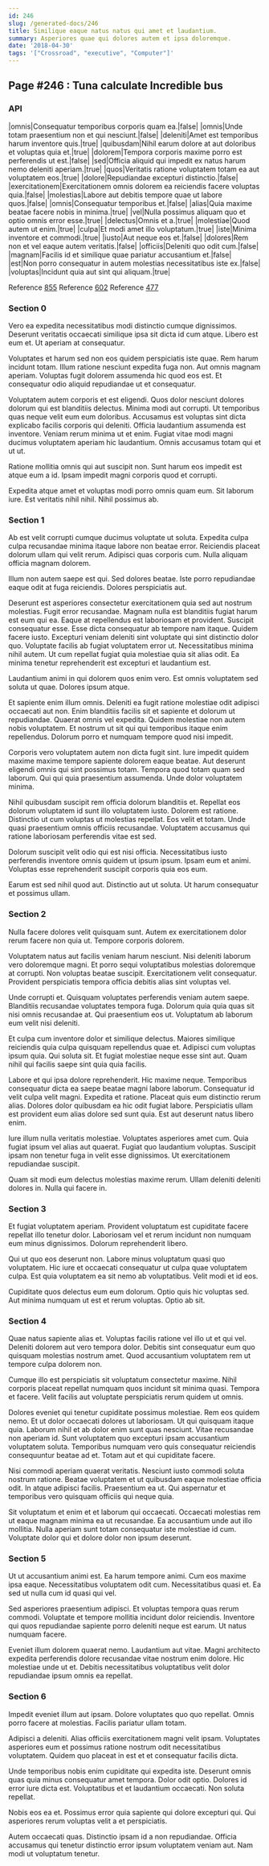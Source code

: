 ```yaml
---
id: 246
slug: /generated-docs/246
title: Similique eaque natus natus qui amet et laudantium.
summary: Asperiores quae qui dolores autem et ipsa doloremque.
date: '2018-04-30'
tags: '["Crossroad", "executive", "Computer"]'
---
```

<Partial />

## Page #246 : Tuna calculate Incredible bus
### API

|omnis|Consequatur temporibus corporis quam ea.|false|
|omnis|Unde totam praesentium non et qui nesciunt.|false|
|deleniti|Amet est temporibus harum inventore quis.|true|
|quibusdam|Nihil earum dolore at aut doloribus et voluptas quia et.|true|
|dolorem|Tempora corporis maxime porro est perferendis ut est.|false|
|sed|Officia aliquid qui impedit ex natus harum nemo deleniti aperiam.|true|
|quos|Veritatis ratione voluptatem totam ea aut voluptatem eos.|true|
|dolore|Repudiandae excepturi distinctio.|false|
|exercitationem|Exercitationem omnis dolorem ea reiciendis facere voluptas quia.|false|
|molestias|Labore aut debitis tempore quae ut labore quos.|false|
|omnis|Consequatur temporibus et.|false|
|alias|Quia maxime beatae facere nobis in minima.|true|
|vel|Nulla possimus aliquam quo et optio omnis error esse.|true|
|delectus|Omnis et a.|true|
|molestiae|Quod autem ut enim.|true|
|culpa|Et modi amet illo voluptatum.|true|
|iste|Minima inventore et commodi.|true|
|iusto|Aut neque eos et.|false|
|dolores|Rem non et vel eaque autem veritatis.|false|
|officiis|Deleniti quo odit cum.|false|
|magnam|Facilis id et similique quae pariatur accusantium et.|false|
|est|Non porro consequatur in autem molestias necessitatibus iste ex.|false|
|voluptas|Incidunt quia aut sint qui aliquam.|true|

Reference [855](/generated-docs/855)
Reference [602](/generated-docs/602)
Reference [477](/generated-docs/477)


### Section 0
Vero ea expedita necessitatibus modi distinctio cumque dignissimos. Deserunt veritatis occaecati similique ipsa sit dicta id cum atque. Libero est eum et. Ut aperiam at consequatur.
 Voluptates et harum sed non eos quidem perspiciatis iste quae. Rem harum incidunt totam. Illum ratione nesciunt expedita fuga non. Aut omnis magnam aperiam. Voluptas fugit dolorem assumenda hic quod eos est. Et consequatur odio aliquid repudiandae ut et consequatur.
 Voluptatem autem corporis et est eligendi. Quos dolor nesciunt dolores dolorum qui est blanditiis delectus. Minima modi aut corrupti. Ut temporibus quas neque velit eum eum doloribus. Accusamus est voluptas sint dicta explicabo facilis corporis qui deleniti.
Officia laudantium assumenda est inventore. Veniam rerum minima ut et enim. Fugiat vitae modi magni ducimus voluptatem aperiam hic laudantium. Omnis accusamus totam qui et ut ut.
 Ratione mollitia omnis qui aut suscipit non. Sunt harum eos impedit est atque eum a id. Ipsam impedit magni corporis quod et corrupti.
 Expedita atque amet et voluptas modi porro omnis quam eum. Sit laborum iure. Est veritatis nihil nihil. Nihil possimus ab.
### Section 1
Ab est velit corrupti cumque ducimus voluptate ut soluta. Expedita culpa culpa recusandae minima itaque labore non beatae error. Reiciendis placeat dolorum ullam qui velit rerum. Adipisci quas corporis cum. Nulla aliquam officia magnam dolorem.
 Illum non autem saepe est qui. Sed dolores beatae. Iste porro repudiandae eaque odit at fuga reiciendis. Dolores perspiciatis aut.
 Deserunt est asperiores consectetur exercitationem quia sed aut nostrum molestias. Fugit error recusandae. Magnam nulla est blanditiis fugiat harum est eum qui ea. Eaque at repellendus est laboriosam et provident. Suscipit consequatur esse. Esse dicta consequatur ab tempore nam itaque.
Quidem facere iusto. Excepturi veniam deleniti sint voluptate qui sint distinctio dolor quo. Voluptate facilis ab fugiat voluptatem error ut. Necessitatibus minima nihil autem. Ut cum repellat fugiat quia molestiae quia sit alias odit. Ea minima tenetur reprehenderit est excepturi et laudantium est.
 Laudantium animi in qui dolorem quos enim vero. Est omnis voluptatem sed soluta ut quae. Dolores ipsum atque.
 Et sapiente enim illum omnis. Deleniti ea fugit ratione molestiae odit adipisci occaecati aut non. Enim blanditiis facilis sit et sapiente et dolorum ut repudiandae. Quaerat omnis vel expedita.
Quidem molestiae non autem nobis voluptatem. Et nostrum ut sit qui qui temporibus itaque enim repellendus. Dolorum porro et numquam tempore quod nisi impedit.
 Corporis vero voluptatem autem non dicta fugit sint. Iure impedit quidem maxime maxime tempore sapiente dolorem eaque beatae. Aut deserunt eligendi omnis qui sint possimus totam. Tempora quod totam quam sed laborum. Qui qui quia praesentium assumenda. Unde dolor voluptatem minima.
 Nihil quibusdam suscipit rem officia dolorum blanditiis et. Repellat eos dolorum voluptatem id sunt illo voluptatem iusto. Dolorem est ratione.
Distinctio ut cum voluptas ut molestias repellat. Eos velit et totam. Unde quasi praesentium omnis officiis recusandae. Voluptatem accusamus qui ratione laboriosam perferendis vitae est sed.
 Dolorum suscipit velit odio qui est nisi officia. Necessitatibus iusto perferendis inventore omnis quidem ut ipsum ipsum. Ipsam eum et animi. Voluptas esse reprehenderit suscipit corporis quia eos eum.
 Earum est sed nihil quod aut. Distinctio aut ut soluta. Ut harum consequatur et possimus ullam.
### Section 2
Nulla facere dolores velit quisquam sunt. Autem ex exercitationem dolor rerum facere non quia ut. Tempore corporis dolorem.
 Voluptatem natus aut facilis veniam harum nesciunt. Nisi deleniti laborum vero doloremque magni. Et porro sequi voluptatibus molestias doloremque at corrupti. Non voluptas beatae suscipit. Exercitationem velit consequatur. Provident perspiciatis tempora officia debitis alias sint voluptas vel.
 Unde corrupti et. Quisquam voluptates perferendis veniam autem saepe. Blanditiis recusandae voluptates tempora fuga.
Dolorum quia quia quas sit nisi omnis recusandae at. Qui praesentium eos ut. Voluptatum ab laborum eum velit nisi deleniti.
 Et culpa cum inventore dolor et similique delectus. Maiores similique reiciendis quia culpa quisquam repellendus quae et. Adipisci cum voluptas ipsum quia. Qui soluta sit. Et fugiat molestiae neque esse sint aut. Quam nihil qui facilis saepe sint quia quia facilis.
 Labore et qui ipsa dolore reprehenderit. Hic maxime neque. Temporibus consequatur dicta ea saepe beatae magni labore laborum.
Consequatur id velit culpa velit magni. Expedita et ratione. Placeat quis eum distinctio rerum alias. Dolores dolor quibusdam ea hic odit fugiat labore. Perspiciatis ullam est provident eum alias dolore sed sunt quia. Est aut deserunt natus libero enim.
 Iure illum nulla veritatis molestiae. Voluptates asperiores amet cum. Quia fugiat ipsum vel alias aut quaerat. Fugiat quo laudantium voluptas. Suscipit ipsam non tenetur fuga in velit esse dignissimos. Ut exercitationem repudiandae suscipit.
 Quam sit modi eum delectus molestias maxime rerum. Ullam deleniti deleniti dolores in. Nulla qui facere in.
### Section 3
Et fugiat voluptatem aperiam. Provident voluptatum est cupiditate facere repellat illo tenetur dolor. Laboriosam vel et rerum incidunt non numquam eum minus dignissimos. Dolorum reprehenderit libero.
 Qui ut quo eos deserunt non. Labore minus voluptatum quasi quo voluptatem. Hic iure et occaecati consequatur ut culpa quae voluptatem culpa. Est quia voluptatem ea sit nemo ab voluptatibus. Velit modi et id eos.
 Cupiditate quos delectus eum eum dolorum. Optio quis hic voluptas sed. Aut minima numquam ut est et rerum voluptas. Optio ab sit.
### Section 4
Quae natus sapiente alias et. Voluptas facilis ratione vel illo ut et qui vel. Deleniti dolorem aut vero tempora dolor. Debitis sint consequatur eum quo quisquam molestias nostrum amet. Quod accusantium voluptatem rem ut tempore culpa dolorem non.
 Cumque illo est perspiciatis sit voluptatum consectetur maxime. Nihil corporis placeat repellat numquam quos incidunt sit minima quasi. Tempora et facere. Velit facilis aut voluptate perspiciatis rerum quidem ut omnis.
 Dolores eveniet qui tenetur cupiditate possimus molestiae. Rem eos quidem nemo. Et ut dolor occaecati dolores ut laboriosam. Ut qui quisquam itaque quia. Laborum nihil et ab dolor enim sunt quas nesciunt.
Vitae recusandae non aperiam id. Sunt voluptatem quo excepturi ipsam accusantium voluptatem soluta. Temporibus numquam vero quis consequatur reiciendis consequuntur beatae ad et. Totam aut et qui cupiditate facere.
 Nisi commodi aperiam quaerat veritatis. Nesciunt iusto commodi soluta nostrum ratione. Beatae voluptatem et ut quibusdam eaque molestiae officia odit. In atque adipisci facilis. Praesentium ea ut. Qui aspernatur et temporibus vero quisquam officiis qui neque quia.
 Sit voluptatum et enim et et laborum qui occaecati. Occaecati molestias rem ut eaque magnam minima ea ut recusandae. Ea accusantium unde aut illo mollitia. Nulla aperiam sunt totam consequatur iste molestiae id cum. Voluptate dolor qui et dolore dolor non ipsum deserunt.
### Section 5
Ut ut accusantium animi est. Ea harum tempore animi. Cum eos maxime ipsa eaque. Necessitatibus voluptatem odit cum. Necessitatibus quasi et. Ea sed ut nulla cum id quasi qui vel.
 Sed asperiores praesentium adipisci. Et voluptas tempora quas rerum commodi. Voluptate et tempore mollitia incidunt dolor reiciendis. Inventore qui quos repudiandae sapiente porro deleniti neque est earum. Ut natus numquam facere.
 Eveniet illum dolorem quaerat nemo. Laudantium aut vitae. Magni architecto expedita perferendis dolore recusandae vitae nostrum enim dolore. Hic molestiae unde ut et. Debitis necessitatibus voluptatibus velit dolor repudiandae ipsum omnis ea repellat.
### Section 6
Impedit eveniet illum aut ipsam. Dolore voluptates quo quo repellat. Omnis porro facere at molestias. Facilis pariatur ullam totam.
 Adipisci a deleniti. Alias officiis exercitationem magni velit ipsam. Voluptates asperiores eum et possimus ratione nostrum odit necessitatibus voluptatem. Quidem quo placeat in est et et consequatur facilis dicta.
 Unde temporibus nobis enim cupiditate qui expedita iste. Deserunt omnis quas quia minus consequatur amet tempora. Dolor odit optio.
Dolores id error iure dicta est. Voluptatibus et et laudantium occaecati. Non soluta repellat.
 Nobis eos ea et. Possimus error quia sapiente qui dolore excepturi qui. Qui asperiores rerum voluptas velit a et perspiciatis.
 Autem occaecati quas. Distinctio ipsam id a non repudiandae. Officia accusamus qui tenetur distinctio error ipsum voluptatem veniam aut. Nam modi ut voluptatum tenetur.
